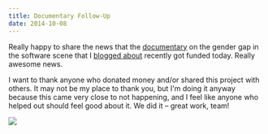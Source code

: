 ```yaml
---
title: Documentary Follow-Up
date: 2014-10-08
---
```



Really happy to share the news that the [documentary](https://www.indiegogo.com/projects/code-debugging-the-gender-gap) on the gender gap in the software scene that I [blogged about](/blog/why-is-this-difficult) recently got funded today. Really awesome news.


I want to thank anyone who donated money and/or shared this project with others. It may not be my place to thank you, but I'm doing it anyway because this came very close to not happening, and I feel like anyone who helped out should feel good about it. We did it – great work, team!

 ![](./99B4FB01D01E47C8909809C3DCE853A4.gif)

  